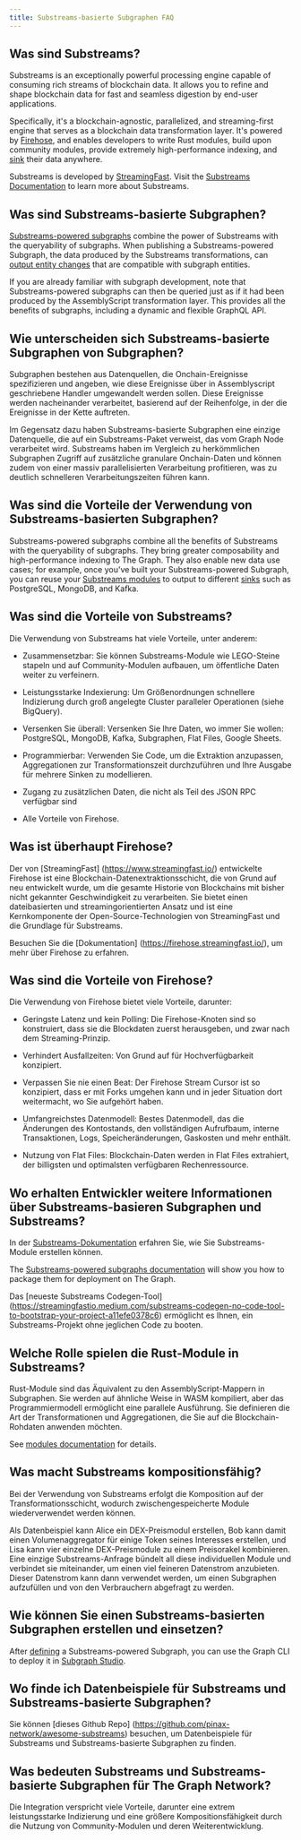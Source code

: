 ```yaml
---
title: Substreams-basierte Subgraphen FAQ
---
```


## Was sind Substreams?

Substreams is an exceptionally powerful processing engine capable of consuming rich streams of blockchain data. It allows you to refine and shape blockchain data for fast and seamless digestion by end-user applications.

Specifically, it's a blockchain-agnostic, parallelized, and streaming-first engine that serves as a blockchain data transformation layer. It's powered by [Firehose](https://firehose.streamingfast.io/), and enables developers to write Rust modules, build upon community modules, provide extremely high-performance indexing, and [sink](/substreams/developing/sinks/sinks/) their data anywhere.

Substreams is developed by [StreamingFast](https://www.streamingfast.io/). Visit the [Substreams Documentation](/substreams/introduction/) to learn more about Substreams.

## Was sind Substreams-basierte Subgraphen?

[Substreams-powered subgraphs](/sps/introduction/) combine the power of Substreams with the queryability of subgraphs. When publishing a Substreams-powered Subgraph, the data produced by the Substreams transformations, can [output entity changes](https://github.com/streamingfast/substreams-sink-entity-changes/blob/develop/substreams-entity-change/src/tables.rs) that are compatible with subgraph entities.

If you are already familiar with subgraph development, note that Substreams-powered subgraphs can then be queried just as if it had been produced by the AssemblyScript transformation layer. This provides all the benefits of subgraphs, including a dynamic and flexible GraphQL API.

## Wie unterscheiden sich Substreams-basierte Subgraphen von Subgraphen?

Subgraphen bestehen aus Datenquellen, die Onchain-Ereignisse spezifizieren und angeben, wie diese Ereignisse über in Assemblyscript geschriebene Handler umgewandelt werden sollen. Diese Ereignisse werden nacheinander verarbeitet, basierend auf der Reihenfolge, in der die Ereignisse in der Kette auftreten.

Im Gegensatz dazu haben Substreams-basierte Subgraphen eine einzige Datenquelle, die auf ein Substreams-Paket verweist, das vom Graph Node verarbeitet wird. Substreams haben im Vergleich zu herkömmlichen Subgraphen Zugriff auf zusätzliche granulare Onchain-Daten und können zudem von einer massiv parallelisierten Verarbeitung profitieren, was zu deutlich schnelleren Verarbeitungszeiten führen kann.

## Was sind die Vorteile der Verwendung von Substreams-basierten Subgraphen?

Substreams-powered subgraphs combine all the benefits of Substreams with the queryability of subgraphs. They bring greater composability and high-performance indexing to The Graph. They also enable new data use cases; for example, once you've built your Substreams-powered Subgraph, you can reuse your [Substreams modules](https://docs.substreams.dev/reference-material/substreams-components/modules#modules) to output to different [sinks](https://substreams.streamingfast.io/reference-and-specs/manifests#sink) such as PostgreSQL, MongoDB, and Kafka.

## Was sind die Vorteile von Substreams?

Die Verwendung von Substreams hat viele Vorteile, unter anderem:

- Zusammensetzbar: Sie können Substreams-Module wie LEGO-Steine stapeln und auf Community-Modulen aufbauen, um öffentliche Daten weiter zu verfeinern.

- Leistungsstarke Indexierung: Um Größenordnungen schnellere Indizierung durch groß angelegte Cluster paralleler Operationen (siehe BigQuery).

- Versenken Sie überall: Versenken Sie Ihre Daten, wo immer Sie wollen: PostgreSQL, MongoDB, Kafka, Subgraphen, Flat Files, Google Sheets.

- Programmierbar: Verwenden Sie Code, um die Extraktion anzupassen, Aggregationen zur Transformationszeit durchzuführen und Ihre Ausgabe für mehrere Sinken zu modellieren.

- Zugang zu zusätzlichen Daten, die nicht als Teil des JSON RPC verfügbar sind

- Alle Vorteile von Firehose.

## Was ist überhaupt Firehose?

Der von [StreamingFast] (https://www.streamingfast.io/) entwickelte Firehose ist eine Blockchain-Datenextraktionsschicht, die von Grund auf neu entwickelt wurde, um die gesamte Historie von Blockchains mit bisher nicht gekannter Geschwindigkeit zu verarbeiten. Sie bietet einen dateibasierten und streamingorientierten Ansatz und ist eine Kernkomponente der Open-Source-Technologien von StreamingFast und die Grundlage für Substreams.

Besuchen Sie die [Dokumentation] (https://firehose.streamingfast.io/), um mehr über Firehose zu erfahren.

## Was sind die Vorteile von Firehose?

Die Verwendung von Firehose bietet viele Vorteile, darunter:

- Geringste Latenz und kein Polling: Die Firehose-Knoten sind so konstruiert, dass sie die Blockdaten zuerst herausgeben, und zwar nach dem Streaming-Prinzip.

- Verhindert Ausfallzeiten: Von Grund auf für Hochverfügbarkeit konzipiert.

- Verpassen Sie nie einen Beat: Der Firehose Stream Cursor ist so konzipiert, dass er mit Forks umgehen kann und in jeder Situation dort weitermacht, wo Sie aufgehört haben.

- Umfangreichstes Datenmodell: Bestes Datenmodell, das die Änderungen des Kontostands, den vollständigen Aufrufbaum, interne Transaktionen, Logs, Speicheränderungen, Gaskosten und mehr enthält.

- Nutzung von Flat Files: Blockchain-Daten werden in Flat Files extrahiert, der billigsten und optimalsten verfügbaren Rechenressource.

## Wo erhalten Entwickler weitere Informationen über Substreams-basieren Subgraphen und Substreams?

In der [Substreams-Dokumentation](/substreams/introduction/) erfahren Sie, wie Sie Substreams-Module erstellen können.

The [Substreams-powered subgraphs documentation](/sps/introduction/) will show you how to package them for deployment on The Graph.

Das [neueste Substreams Codegen-Tool] (https://streamingfastio.medium.com/substreams-codegen-no-code-tool-to-bootstrap-your-project-a11efe0378c6) ermöglicht es Ihnen, ein Substreams-Projekt ohne jeglichen Code zu booten.

## Welche Rolle spielen die Rust-Module in Substreams?

Rust-Module sind das Äquivalent zu den AssemblyScript-Mappern in Subgraphen. Sie werden auf ähnliche Weise in WASM kompiliert, aber das Programmiermodell ermöglicht eine parallele Ausführung. Sie definieren die Art der Transformationen und Aggregationen, die Sie auf die Blockchain-Rohdaten anwenden möchten.

See [modules documentation](https://docs.substreams.dev/reference-material/substreams-components/modules#modules) for details.

## Was macht Substreams kompositionsfähig?

Bei der Verwendung von Substreams erfolgt die Komposition auf der Transformationsschicht, wodurch zwischengespeicherte Module wiederverwendet werden können.

Als Datenbeispiel kann Alice ein DEX-Preismodul erstellen, Bob kann damit einen Volumenaggregator für einige Token seines Interesses erstellen, und Lisa kann vier einzelne DEX-Preismodule zu einem Preisorakel kombinieren. Eine einzige Substreams-Anfrage bündelt all diese individuellen Module und verbindet sie miteinander, um einen viel feineren Datenstrom anzubieten. Dieser Datenstrom kann dann verwendet werden, um einen Subgraphen aufzufüllen und von den Verbrauchern abgefragt zu werden.

## Wie können Sie einen Substreams-basierten Subgraphen erstellen und einsetzen?

After [defining](/sps/introduction/) a Substreams-powered Subgraph, you can use the Graph CLI to deploy it in [Subgraph Studio](https://thegraph.com/studio/).

## Wo finde ich Datenbeispiele für Substreams und Substreams-basierte Subgraphen?

Sie können [dieses Github Repo] (https://github.com/pinax-network/awesome-substreams) besuchen, um Datenbeispiele für Substreams und Substreams-basierte Subgraphen zu finden.

## Was bedeuten Substreams und Substreams-basierte Subgraphen für The Graph Network?

Die Integration verspricht viele Vorteile, darunter eine extrem leistungsstarke Indizierung und eine größere Kompositionsfähigkeit durch die Nutzung von Community-Modulen und deren Weiterentwicklung.
